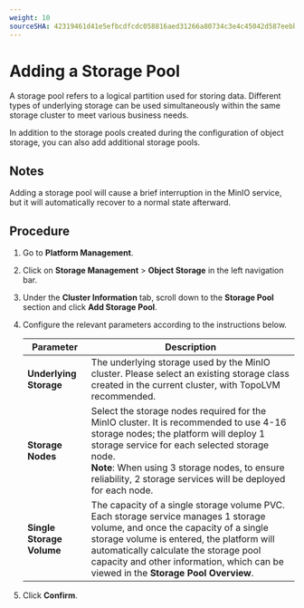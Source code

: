 ```yaml
---
weight: 10
sourceSHA: 42319461d41e5efbcdfcdc058816aed31266a80734c3e4c45042d587eebb6292
---
```


# Adding a Storage Pool

A storage pool refers to a logical partition used for storing data. Different types of underlying storage can be used simultaneously within the same storage cluster to meet various business needs.

In addition to the storage pools created during the configuration of object storage, you can also add additional storage pools.

## Notes

Adding a storage pool will cause a brief interruption in the MinIO service, but it will automatically recover to a normal state afterward.

## Procedure

1. Go to **Platform Management**.

2. Click on **Storage Management** > **Object Storage** in the left navigation bar.

3. Under the **Cluster Information** tab, scroll down to the **Storage Pool** section and click **Add Storage Pool**.

4. Configure the relevant parameters according to the instructions below.

   | Parameter         | Description                                                                                                   |
   |-------------------|---------------------------------------------------------------------------------------------------------------|
   | **Underlying Storage** | The underlying storage used by the MinIO cluster. Please select an existing storage class created in the current cluster, with TopoLVM recommended.   |
   | **Storage Nodes**  | Select the storage nodes required for the MinIO cluster. It is recommended to use 4-16 storage nodes; the platform will deploy 1 storage service for each selected storage node.<br />**Note**: When using 3 storage nodes, to ensure reliability, 2 storage services will be deployed for each node. |
   | **Single Storage Volume** | The capacity of a single storage volume PVC. Each storage service manages 1 storage volume, and once the capacity of a single storage volume is entered, the platform will automatically calculate the storage pool capacity and other information, which can be viewed in the **Storage Pool Overview**. |

5. Click **Confirm**.
